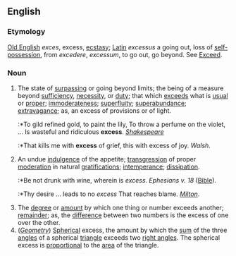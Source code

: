 ==English==

===Etymology===
[[Old English]] ''exces'', excess, [[ecstasy]]; [[Latin]] ''excessus'' a going out, loss of [[self-possession]], from ''excedere'', ''excessum'', to go out, go beyond. See [[Exceed]].

===Noun===
#The state of [[surpass]]ing or going beyond limits; the being of a measure beyond [[sufficiency]], [[necessity]], or [[duty]]; that which [[exceed]]s what is [[usual]] or [[proper]]; [[immoderateness]]; [[superfluity]]; [[superabundance]]; [[extravagance]]; as, an excess of provisions or of light.
#:*To gild refined gold, to paint the lily, To throw a perfume on the violet, ... Is wasteful and ridiculous '''excess'''. ''[[Shakespeare (source)|Shakespeare]]''
#:*That kills me with '''excess''' of grief, this with excess of joy. ''Walsh''.
#An undue [[indulgence]] of the appetite; [[transgression]] of proper [[moderation]] in natural [[gratification]]s; [[intemperance]]; [[dissipation]].
#:*Be not drunk with wine, wherein is ''excess''. ''Ephesians v. 18'' ([[Bible]]).
#:*Thy desire ... leads to no ''excess'' That reaches blame. ''[[Milton]]''.
#The [[degree]] or [[amount]] by which one thing or number exceeds another; [[remainder]]; as, the [[difference]] between two numbers is the excess of one over the other. 
#(''[[Geometry]]'') [[Spherical]] excess, the amount by which the [[sum]] of the three [[angle]]s of a spherical [[triangle]] exceeds two [[right angle]]s. The spherical excess is [[proportional]] to the [[area]] of the triangle.